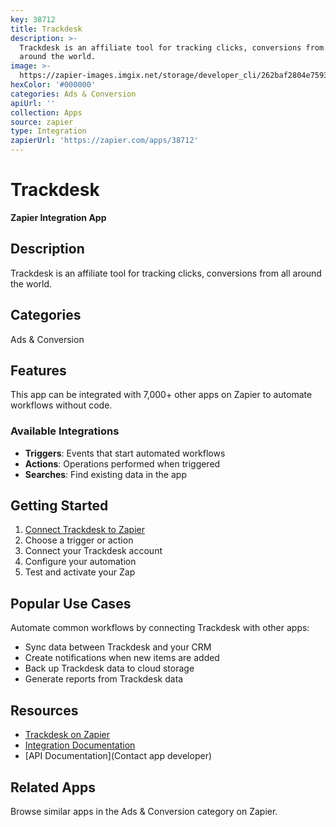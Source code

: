 ```yaml
---
key: 38712
title: Trackdesk
description: >-
  Trackdesk is an affiliate tool for tracking clicks, conversions from all
  around the world.
image: >-
  https://zapier-images.imgix.net/storage/developer_cli/262baf2804e759344b66cfd735d12fd3.png?auto=format%2Ccompress&ixlib=python-3.0.0&q=50
hexColor: '#000000'
categories: Ads & Conversion
apiUrl: ''
collection: Apps
source: zapier
type: Integration
zapierUrl: 'https://zapier.com/apps/38712'
---
```

# Trackdesk

**Zapier Integration App**

## Description

Trackdesk is an affiliate tool for tracking clicks, conversions from all around the world.

## Categories

Ads & Conversion

## Features

This app can be integrated with 7,000+ other apps on Zapier to automate workflows without code.

### Available Integrations

- **Triggers**: Events that start automated workflows
- **Actions**: Operations performed when triggered
- **Searches**: Find existing data in the app

## Getting Started

1. [Connect Trackdesk to Zapier](https://zapier.com/apps/38712)
2. Choose a trigger or action
3. Connect your Trackdesk account
4. Configure your automation
5. Test and activate your Zap

## Popular Use Cases

Automate common workflows by connecting Trackdesk with other apps:

- Sync data between Trackdesk and your CRM
- Create notifications when new items are added
- Back up Trackdesk data to cloud storage
- Generate reports from Trackdesk data

## Resources

- [Trackdesk on Zapier](https://zapier.com/apps/38712)
- [Integration Documentation](https://zapier.com/apps/38712/integrations)
- [API Documentation](Contact app developer)

## Related Apps

Browse similar apps in the Ads & Conversion category on Zapier.
